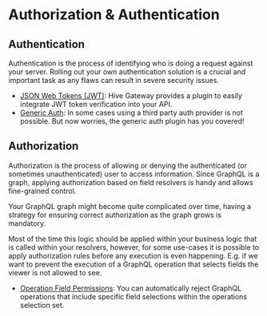
# Authorization & Authentication

## Authentication

Authentication is the process of identifying who is doing a request against your server. Rolling out
your own authentication solution is a crucial and important task as any flaws can result in severe
security issues.

- [JSON Web Tokens (JWT)](/docs/gateway/features/auth/jwt): Hive Gateway provides a plugin to easily
  integrate JWT token verification into your API.
- [Generic Auth](/docs/gateway/features/auth/generic-auth): In some cases using a third party auth
  provider is not possible. But now worries, the generic auth plugin has you covered!

## Authorization

Authorization is the process of allowing or denying the authenticated (or sometimes unauthenticated)
user to access information. Since GraphQL is a graph, applying authorization based on field
resolvers is handy and allows fine-grained control.

Your GraphQL graph might become quite complicated over time, having a strategy for ensuring correct
authorization as the graph grows is mandatory.

Most of the time this logic should be applied within your business logic that is called within your
resolvers, however, for some use-cases it is possible to apply authorization rules before any
execution is even happening. E.g. if we want to prevent the execution of a GraphQL operation that
selects fields the viewer is not allowed to see.

- [Operation Field Permissions](/docs/gateway/features/auth/operation-field-permissions): You can
  automatically reject GraphQL operations that include specific field selections within the
  operations selection set.
